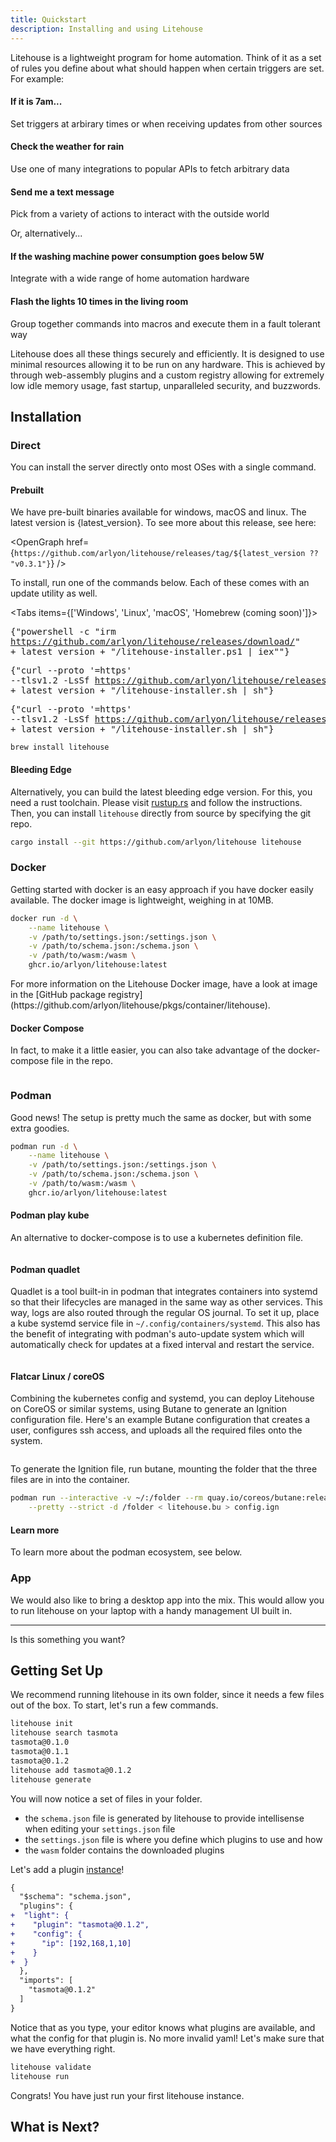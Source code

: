 ```yaml
---
title: Quickstart
description: Installing and using Litehouse
---
```



Litehouse is a lightweight program for home automation. Think of it as a set of
rules you define about what should happen when certain triggers are set. For
example:

<Steps>
<Step>
<h4>If it is 7am...</h4>

Set triggers at arbirary times or when receiving updates from other sources
</Step>
<Step>

<h4>Check the weather for rain</h4>

Use one of many integrations to popular APIs to fetch arbitrary data
</Step>
<Step>

<h4>Send me a text message</h4>

Pick from a variety of actions to interact with the outside world
</Step>
</Steps>

Or, alternatively...

<Steps>
<Step>
<h4>If the washing machine power consumption goes below 5W</h4>

Integrate with a wide range of home automation hardware
</Step>
<Step>

<h4>Flash the lights 10 times in the living room</h4>

Group together commands into macros and execute them in a fault tolerant way
</Step>
</Steps>

Litehouse does all these things securely and efficiently. It is designed to use minimal resources allowing it to be run on any hardware.
This is achieved by through web-assembly plugins and a custom registry allowing for extremely low idle memory usage, fast startup,
unparalleled security, and buzzwords.

## Installation

<Cards>
<Card title="Direct" href="#direct" className="bg-gradient-to-bl dark:from-black dark:to-orange-950 border-orange-600"/>
<Card title="Docker" href="#docker" className="bg-gradient-to-bl dark:from-black dark:to-blue-950 border-blue-600" />
<Card title="Podman" href="#podman" className="bg-gradient-to-bl dark:from-black dark:to-purple-950 border-purple-600" />
<Card title="App" href="#app" />
</Cards>

### Direct

You can install the server directly onto most OSes with a single command.

#### Prebuilt


We have pre-built binaries available for windows, macOS and linux. The latest version is {latest_version}. To see more about this release, see here:

<OpenGraph href={`https://github.com/arlyon/litehouse/releases/tag/${latest_version ?? "v0.3.1"}`} />

To install, run one of the commands below. Each of these comes with an update
utility as well.

<Tabs items={['Windows', 'Linux', 'macOS', 'Homebrew (coming soon)']}>
  <Tab value="Windows">
  <CodeBlock><Pre>{"powershell -c \"irm https://github.com/arlyon/litehouse/releases/download/" + latest_version + "/litehouse-installer.ps1 | iex\""}</Pre></CodeBlock>
  </Tab>
  <Tab value="Linux">
  <CodeBlock><Pre>{"curl --proto '=https' --tlsv1.2 -LsSf https://github.com/arlyon/litehouse/releases/download/" + latest_version + "/litehouse-installer.sh | sh"}</Pre></CodeBlock>
  </Tab>
  <Tab value="macOS">
  <CodeBlock><Pre>{"curl --proto '=https' --tlsv1.2 -LsSf https://github.com/arlyon/litehouse/releases/download/" + latest_version + "/litehouse-installer.sh | sh"}</Pre></CodeBlock>
  </Tab>
  <Tab value="Homebrew (coming soon)">
  ```
  brew install litehouse
  ```
  </Tab>
</Tabs>

#### Bleeding Edge

Alternatively, you can build the latest bleeding edge version. For this, you
need a rust toolchain. Please visit [rustup.rs](https://rustup.rs) and follow
the instructions. Then, you can install `litehouse` directly from source by
specifying the git repo.

```bash title="Terminal"
cargo install --git https://github.com/arlyon/litehouse litehouse
```

### Docker

Getting started with docker is an easy approach if you have docker easily available.
The docker image is lightweight, weighing in at 10MB.

```bash title="Terminal"
docker run -d \
    --name litehouse \
    -v /path/to/settings.json:/settings.json \
    -v /path/to/schema.json:/schema.json \
    -v /path/to/wasm:/wasm \
    ghcr.io/arlyon/litehouse:latest
```

<Callout title="Litehouse Docker Image">
For more information on the Litehouse Docker image, have a look at image in the [GitHub package registry](https://github.com/arlyon/litehouse/pkgs/container/litehouse).
</Callout>

#### Docker Compose

In fact, to make it a little easier, you can also take advantage of the docker-compose file
in the repo.

```yaml title="docker-compose.yaml" file=../../../examples/docker-compose.yaml
```

### Podman

Good news! The setup is pretty much the same as docker, but with some extra goodies.

```bash title="Terminal"
podman run -d \
    --name litehouse \
    -v /path/to/settings.json:/settings.json \
    -v /path/to/schema.json:/schema.json \
    -v /path/to/wasm:/wasm \
    ghcr.io/arlyon/litehouse:latest
```

#### Podman play kube

An alternative to docker-compose is to use a kubernetes definition file.

```yaml title="kube.yaml" file=../../../examples/kube.yaml
```

#### Podman quadlet

Quadlet is a tool built-in in podman that integrates containers into systemd
so that their lifecycles are managed in the same way as other services. This
way, logs are also routed through the regular OS journal. To set it up,
place a kube systemd service file in `~/.config/containers/systemd`. This also
has the benefit of integrating with podman's auto-update system which will
automatically check for updates at a fixed interval and restart the service.

```systemd title="litehouse.kube" file=../../../examples/litehouse.kube
```

#### Flatcar Linux / coreOS

Combining the kubernetes config and systemd, you can deploy Litehouse on
CoreOS or similar systems, using Butane to generate an Ignition configuration
file. Here's an example Butane configuration that creates a user, configures
ssh access, and uploads all the required files onto the system.

```yaml title="litehouse.bu" file=../../../examples/litehouse.bu
```

To generate the Ignition file, run butane, mounting the folder that the three
files are in into the container.

```bash
podman run --interactive -v ~/:/folder --rm quay.io/coreos/butane:release \
    --pretty --strict -d /folder < litehouse.bu > config.ign
```

#### Learn more

To learn more about the podman ecosystem, see below.

<Cards>
<Card title="CoreOS and Butane" href="https://docs.fedoraproject.org/en-US/fedora-coreos/producing-ign/#_getting_butane" className="bg-gradient-to-bl dark:from-black dark:to-blue-950 border-blue-600" />
<Card title="Podman Autoupdate" href="https://docs.podman.io/en/latest/markdown/podman-auto-update.1.html" className="bg-gradient-to-bl dark:from-black dark:to-purple-950 border-purple-600" />
<Card title="Podman Quadlet" href="https://docs.podman.io/en/latest/markdown/podman-systemd.unit.5.html" className="bg-gradient-to-bl dark:from-black dark:to-orange-950 border-orange-600"/>
</Cards>

### App

<Callout title="Coming soon...">
We would also like to bring a desktop app into the mix. This would allow you to run
litehouse on your laptop with a handy management UI built in.

<hr className="mt-2 mb-2" />

<div className="flex justify-between w-full items-center">
Is this something you want?

<AppRequestButton />

</div>

</Callout>

## Getting Set Up

We recommend running litehouse in its own folder, since it needs a few files
out of the box. To start, let's run a few commands.

```bash title="Terminal"
litehouse init
litehouse search tasmota
tasmota@0.1.0
tasmota@0.1.1
tasmota@0.1.2
litehouse add tasmota@0.1.2
litehouse generate
```

You will now notice a set of files in your folder.

<Files>
  <Folder name="wasm" defaultOpen>
    <File name="tasmota@0.1.2.wasm" />
  </Folder>
  <File name="schema.json" />
  <File name="settings.json" />
</Files>

- the `schema.json` file is generated by litehouse to provide intellisense
  when editing your `settings.json` file
- the `settings.json` file is where you define which plugins to use and how
- the `wasm` folder contains the downloaded plugins

Let's add a plugin [instance](/docs/terminology#instance)!

```diff title="settings.json"
{
  "$schema": "schema.json",
  "plugins": {
+  "light": {
+    "plugin": "tasmota@0.1.2",
+    "config": {
+      "ip": [192,168,1,10]
+    }
+  }
  },
  "imports": [
    "tasmota@0.1.2"
  ]
}
```

Notice that as you type, your editor knows what plugins are available, and what
the config for that plugin is. No more invalid yaml! Let's make sure that we
have everything right.

```bash title="Terminal"
litehouse validate
litehouse run
```

Congrats! You have just run your first litehouse instance.

## What is Next?

<Cards>
  <Card title="📦 Visit the plugin registry" href="/registry" />
  <Card title="🔀 Learn more about creating rules" href="/docs/rules" />
  <Card title="📚 View the source code" href="https://github.com/arlyon/litehouse" />
</Cards>
